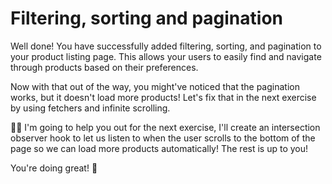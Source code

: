 # Filtering, sorting and pagination

Well done! You have successfully added filtering, sorting, and pagination to your product listing page.
This allows your users to easily find and navigate through products based on their preferences.

Now with that out of the way, you might've noticed that the pagination works, but it doesn't load more products!
Let's fix that in the next exercise by using fetchers and infinite scrolling.

🧝‍♀️ I'm going to help you out for the next exercise, I'll create an intersection observer hook to let us listen
to when the user scrolls to the bottom of the page so we can load more products automatically! The rest is up to you!

You're doing great! 🚀